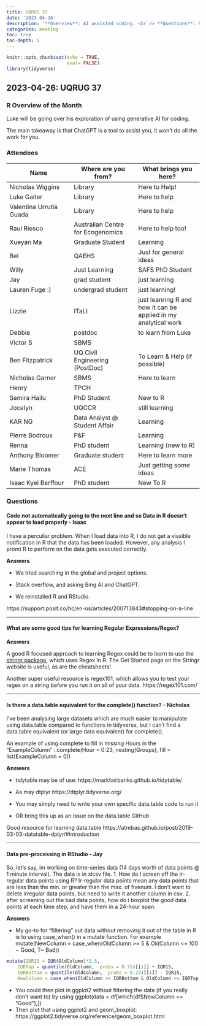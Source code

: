 ```yaml
---
title: UQRUG 37
date: '2023-04-26'
description: '**Overview**: AI assisted coding. <br /> **Questions**: Regular Expressions, data.table complete() equivalent, filtering outliers, boxplots, RStudio new line bug'
categories: meeting
toc: true
toc-depth: 5
---
```


```r
knitr::opts_chunk$set(echo = TRUE,
                      eval= FALSE)
library(tidyverse)

```

## 2023-04-26: UQRUG 37

### R Overview of the Month

Luke will be going over his exploration of using generative AI for coding.

The main takeaway is that ChatGPT is a tool to assist you, it won't do all the work for you.

### Attendees

| Name                    | Where are you from?               | What brings you here?                                           |
|------------------------|------------------------|------------------------|
| Nicholas Wiggins        | Library                           | Here to Help!                                                   |
| Luke Gaiter             | Library                           | Here to help                                                    |
| Valentina Urrutia Guada | Library                           | Here to help                                                    |
| Raul Riesco             | Australian Centre for Ecogenomics | Here to help too!                                               |
| Xueyan Ma               | Graduate Student                  | Learning                                                        |
| Bel                     | QAEHS                             | Just for general ideas                                          |
| Willy                   | Just Learning                     | SAFS PhD Student                                                |
| Jay                     | grad student                      | just learning                                                   |
| Lauren Fuge :)          | undergrad student                 | just learning!                                                  |
| Lizzie                  | ITaLI                             | just leanring R and how it can be applied in my analytical work |
| Debbie                  | postdoc                           | to learn from Luke                                              |
| Victor S                | SBMS                              |                                                                 |
| Ben Fitzpatrick         | UQ Civil Engineering (PostDoc)    | To Learn & Help (if possible)                                   |
| Nicholas Garner         | SBMS                              | Here to learn                                                   |
| Henry                   | TPCH                              |                                                                 |
| Semira Hailu            | PhD Student                       | New to R                                                        |
| Jocelyn                 | UQCCR                             | still learning                                                  |
| KAR NG                  | Data Analyst \@ Student Affair    | Learning                                                        |
| Pierre Bodroux          | P&F                               | Learning                                                        |
| Renna                   | PhD student                       | Learning (new to R)                                             |
| Anthony Bloomer         | Graduate student                  | Here to learn more                                              |
| Marie Thomas            | ACE                               | Just getting some ideas                                         |
| Isaac Kyei Barffour     | PhD student                       | New To R                                                        |

### Questions

#### Code not automatically going to the next line and so Data in R doesn't appear to load properly - Isaac

I have a perculiar problem. When I load data into R, I do not get a vissible notification in R that the data has been loaded. However, any analysis I promt R to perform on the data gets executed correctly.

**Answers**

-   We tried searching in the global and project options.

-   Stack overflow, and asking Bing AI and ChatGPT.

-   We reinstalled R and RStudio.

https://support.posit.co/hc/en-us/articles/200713843#stopping-on-a-line

------------------------------------------------------------------------

#### What are some good tips for learning Regular Expressions/Regex?

**Answers**

A good R focused approach to learning Regex could be to learn to use the [stringr package](https://stringr.tidyverse.org/), which uses Regex in R. The Get Started page on the Stringr website is useful, as are the cheatsheets!

Another super useful resource is regex101, which allows you to test your regex on a string before you run it on all of your data. https://regex101.com/

------------------------------------------------------------------------

#### Is there a data.table equivalent for the complete() function? - Nicholas

I've been analysing large datasets which are much easier to manipulate using data.table compared to functions in tidyverse, but I can't find a data.table equivalent (or large data equivalent) for complete().

An example of using complete to fill in missing Hours in the "ExampleColumn" : complete(Hour = 0:23, nesting(Groups), fill = list(ExampleColumn = 0))

**Answers**

-   tidytable may be of use: https://markfairbanks.github.io/tidytable/

-   As may dtplyr https://dtplyr.tidyverse.org/

-   You may simply need to write your own specific data.table code to run it

-   OR bring this up as an issue on the data.table GitHub

Good resource for learning data.table https://atrebas.github.io/post/2019-03-03-datatable-dplyr/#introduction

------------------------------------------------------------------------

#### Data pre-processing in RStudio - Jay

So, let's say, im working on time-series data (14 days worth of data points \@ 1 minute interval). The data is in xlcsv file. 1. How do I screen off the ir-regular data points using R? Ir-regular data points mean any data points that are less than the min. or greater than the max. of fivenum. I don't want to delete irregular data points, but need to write it another column in csv. 2. after screening out the bad data points, how do i boxplot the good data points at each time step, and have them in a 24-hour span.

**Answers**

-   My go-to for "filtering" out data without removing it out of the table in R is to using case_when() in a mutate function. For example mutate(NewColumn = case_when(OldColumn \>= 5 & OldColumn \<= 100 \~ Good, T\~ Bad))

```r
mutate(IQR15 = IQR(OldColumn)*1.5, 
    IQRTop = quantile(OldColumn,  probs = 0.75)[[1]] + IQR15,
    IQRBottom = quantile(OldColumn,  probs = 0.25)[[1]] - IQR15, 
    NewColumn = case_when(OldColumn >= IQRBottom & OldColumn <= IQRTop ~ Good, T~ Bad)) 
```

-   You could then plot in ggplot2 without filtering the data (if you really don't want to) by using ggplot(data = df\[which(df\$NewColumn == "Good"),\])
-   Then plot that using ggplot2 and geom_boxplot: https://ggplot2.tidyverse.org/reference/geom_boxplot.html
